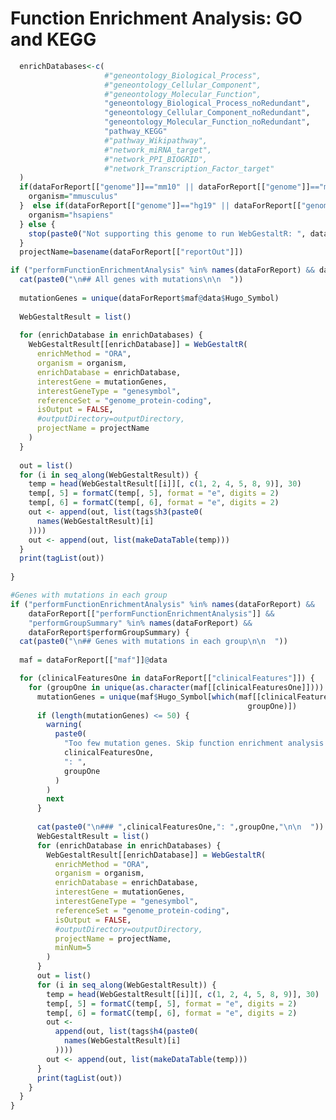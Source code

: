 
# Function Enrichment Analysis: GO and KEGG

```r
  enrichDatabases<-c(
                     #"geneontology_Biological_Process",
                     #"geneontology_Cellular_Component",
                     #"geneontology_Molecular_Function",
                     "geneontology_Biological_Process_noRedundant",
                     "geneontology_Cellular_Component_noRedundant",
                     "geneontology_Molecular_Function_noRedundant",
                     "pathway_KEGG"
                     #"pathway_Wikipathway",
                     #"network_miRNA_target",
                     #"network_PPI_BIOGRID",
                     #"network_Transcription_Factor_target"
  )
  if(dataForReport[["genome"]]=="mm10" || dataForReport[["genome"]]=="mm9") { #only support mouse and human at this time
    organism="mmusculus"
  }  else if(dataForReport[["genome"]]=="hg19" || dataForReport[["genome"]]=="hg38") {
    organism="hsapiens"
  } else {
    stop(paste0("Not supporting this genome to run WebGestaltR: ", dataForReport[["genome"]]))
  }
  projectName=basename(dataForReport[["reportOut"]])
```



```r
if ("performFunctionEnrichmentAnalysis" %in% names(dataForReport) && dataForReport[["performFunctionEnrichmentAnalysis"]]) {
  cat(paste0("\n## All genes with mutations\n\n  "))
  
  mutationGenes = unique(dataForReport$maf@data$Hugo_Symbol)
  
  WebGestaltResult = list()
  
  for (enrichDatabase in enrichDatabases) {
    WebGestaltResult[[enrichDatabase]] = WebGestaltR(
      enrichMethod = "ORA",
      organism = organism,
      enrichDatabase = enrichDatabase,
      interestGene = mutationGenes,
      interestGeneType = "genesymbol",
      referenceSet = "genome_protein-coding",
      isOutput = FALSE,
      #outputDirectory=outputDirectory,
      projectName = projectName
    )
  }
  
  out = list()
  for (i in seq_along(WebGestaltResult)) {
    temp = head(WebGestaltResult[[i]][, c(1, 2, 4, 5, 8, 9)], 30)
    temp[, 5] = formatC(temp[, 5], format = "e", digits = 2)
    temp[, 6] = formatC(temp[, 6], format = "e", digits = 2)
    out <- append(out, list(tags$h3(paste0(
      names(WebGestaltResult)[i]
    ))))
    out <- append(out, list(makeDataTable(temp)))
  }
  print(tagList(out))
  
}

```




```r

#Genes with mutations in each group
if ("performFunctionEnrichmentAnalysis" %in% names(dataForReport) && 
    dataForReport[["performFunctionEnrichmentAnalysis"]] &&
    "performGroupSummary" %in% names(dataForReport) &&
    dataForReport$performGroupSummary) {
  cat(paste0("\n## Genes with mutations in each group\n\n  "))
  
  maf = dataForReport[["maf"]]@data

  for (clinicalFeaturesOne in dataForReport[["clinicalFeatures"]]) {
    for (groupOne in unique(as.character(maf[[clinicalFeaturesOne]]))) {
      mutationGenes = unique(maf$Hugo_Symbol[which(maf[[clinicalFeaturesOne]] ==
                                                     groupOne)])
      if (length(mutationGenes) <= 50) {
        warning(
          paste0(
            "Too few mutation genes. Skip function enrichment analysis for ",
            clinicalFeaturesOne,
            ": ",
            groupOne
          )
        )
        next
      }
      
      cat(paste0("\n### ",clinicalFeaturesOne,": ",groupOne,"\n\n  "))
      WebGestaltResult = list()
      for (enrichDatabase in enrichDatabases) {
        WebGestaltResult[[enrichDatabase]] = WebGestaltR(
          enrichMethod = "ORA",
          organism = organism,
          enrichDatabase = enrichDatabase,
          interestGene = mutationGenes,
          interestGeneType = "genesymbol",
          referenceSet = "genome_protein-coding",
          isOutput = FALSE,
          #outputDirectory=outputDirectory,
          projectName = projectName,
          minNum=5
        )
      }
      out = list()
      for (i in seq_along(WebGestaltResult)) {
        temp = head(WebGestaltResult[[i]][, c(1, 2, 4, 5, 8, 9)], 30)
        temp[, 5] = formatC(temp[, 5], format = "e", digits = 2)
        temp[, 6] = formatC(temp[, 6], format = "e", digits = 2)
        out <-
          append(out, list(tags$h4(paste0(
            names(WebGestaltResult)[i]
          ))))
        out <- append(out, list(makeDataTable(temp)))
      }
      print(tagList(out))
    }
  }
}

```
